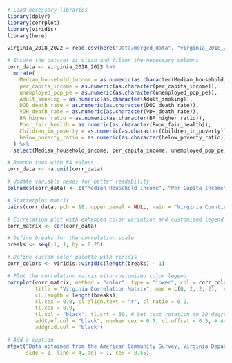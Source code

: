 
```r
# Load necessary libraries
library(dplyr)
library(corrplot)
library(viridis)
library(here)

virginia_2018_2022 = read.csv(here("Data/merged_data", "virginia_2018_2022.csv"), sep = ",", header = TRUE)

# Ensure the dataset is clean and filter the necessary columns
corr_data <- virginia_2018_2022 %>%
  mutate(
    Median_household_income = as.numeric(as.character(Median_household_income)),
    per_capita_income = as.numeric(as.character(per_capita_income)),
    unemployed_pop_pe = as.numeric(as.character(unemployed_pop_pe)),
    Adult_smoking = as.numeric(as.character(Adult_smoking)),
    DOD_death_rate = as.numeric(as.character(DOD_death_rate)),
    VDH_death_rate = as.numeric(as.character(VDH_death_rate)),
    BA_higher_ratio = as.numeric(as.character(BA_higher_ratio)),
    Poor_fair_health = as.numeric(as.character(Poor_fair_health)),
    Children_in_poverty = as.numeric(as.character(Children_in_poverty)),
    below_poverty_ratio = as.numeric(as.character(below_poverty_ratio))
  ) %>%
  select(Median_household_income, per_capita_income, unemployed_pop_pe, Adult_smoking, DOD_death_rate, VDH_death_rate, BA_higher_ratio, Poor_fair_health, Children_in_poverty, below_poverty_ratio)

# Remove rows with NA values
corr_data <- na.omit(corr_data)

# Update variable names for better readability
colnames(corr_data) <- c("Median Household Income", "Per Capita Income", "Unemployed Population", "Adult Smoking", "DOD Death Rate", "VDH Death Rate", "BA Higher Ratio", "Poor or Fair Health", "Children in Poverty", "Below Poverty Ratio")

# Scatterplot matrix
pairs(corr_data, pch = 18, upper.panel = NULL, main = "Virginia Counties Scatterplot Matrix")

# Correlation plot with enhanced color variation and customized legend scale
corr_matrix <- cor(corr_data)

# Define breaks for the correlation scale
breaks <- seq(-1, 1, by = 0.25)

# Define custom color palette with viridis
corr_colors <- viridis::viridis(length(breaks) - 1)

# Plot the correlation matrix with customized color legend
corrplot(corr_matrix, method = "color", type = "lower", col = corr_colors, 
         title = "Virginia Correlation Matrix", mar = c(0, 2, 2, 2),  # Increase right margin
         cl.length = length(breaks), 
         cl.cex = 0.8, cl.align.text = "r", cl.ratio = 0.2, 
         tl.cex = 0.9, 
         tl.col = "black", tl.srt = 30, # Set text rotation to 30 degrees
         addCoef.col = "black", number.cex = 0.7, cl.offset = 0.5, # Adjust the size of the numbers inside boxes and the legend
         addgrid.col = "black")

# Add a caption
mtext("Data obtained from the American Community Survey, Virginia Department Health, County Health Rankings and Center for Disease Control and Prevention", 
      side = 1, line = 4, adj = 1, cex = 0.55)

```